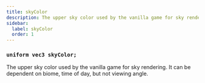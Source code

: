```yaml
---
title: skyColor
description: The upper sky color used by the vanilla game for sky rendering.
sidebar:
  label: skyColor
  order: 1
---
```


### `uniform vec3 skyColor;`

The upper sky color used by the vanilla game for sky rendering. It can be dependent on biome, time of day, but not viewing angle.
